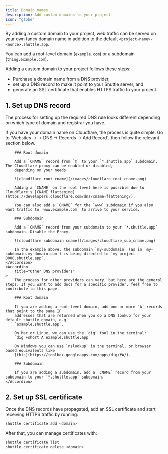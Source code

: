 ```yaml
---
title: Domain names
description: Add custom domains to your project
icon: "globe"
---
```


By adding a custom domain to your project, web traffic can be served on your own fancy domain name in addition to the default `<project-name>-<nonce>.shuttle.app`.

You can add a root-level domain (`example.com`) or a subdomain (`thing.example.com`).

Adding a custom domain to your project follows these steps:
- Purchase a domain name from a DNS provider,
- set up a DNS record to make it point to your Shuttle server, and
- generate an SSL certificate that enables HTTPS traffic to your project.

## 1. Set up DNS record

The process for setting up the required DNS rule looks different depending on which type of domain and registrar you have.

<AccordionGroup>
    <Accordion
        title="Cloudflare"
    >
        If you have your domain name on Cloudflare, the process is quite simple. Go to `Websites -> <your domain> -> DNS -> Records -> Add Record`, then follow the relevant section below.

        ### Root domain

        Add a `CNAME` record from `@` to your `*.shuttle.app` subdomain. The Cloudflare proxy can be enabled or disabled,
        depending on your needs.

        ![cloudflare root cname](/images/cloudflare_root_cname.png)

        Adding a `CNAME` on the root level here is possible due to Cloudflare's [CNAME flattening](https://developers.cloudflare.com/dns/cname-flattening/).

        You can also add a `CNAME` for the `www` subdomain if you also want traffic to `www.example.com` to arrive to your service.

        ### Subdomain

        Add a `CNAME` record from your subdomain to your `*.shuttle.app` subdomain. Disable the Proxy.

        ![cloudflare subdomain cname](/images/cloudflare_sub_cname.png)

        In the example above, the subdomain `my-subdomain` (as in `my-subdomain.my-domain.com`) is being directed to `my-project-0000.shuttle.app`.
    </Accordion>
    <Accordion
        title="Other DNS providers"
    >
        The process for other providers can vary, but here are the general steps. If you want to add docs for a specific provider, feel free to contribute to this page.

        ### Root domain

        If you are adding a root-level domain, add one or more `A` records that point to the same IP
        addresses that are returned when you do a DNS lookup for your default shuttle domain, e.g.
        `example.shuttle.app`.

        On Mac or Linux, we can use the `dig` tool in the terminal:
        `dig +short A example.shuttle.app`

        On Windows you can use `nslookup` in the terminal, or browser based equivalents like
        [this](https://toolbox.googleapps.com/apps/dig/#A/).

        ### Subdomain

        If you are adding a subdomain, add a `CNAME` record from your subdomain to your `*.shuttle.app` subdomain.
    </Accordion>
</AccordionGroup>

## 2. Set up SSL certificate

Once the DNS records have propagated, add an SSL certificate and start receiving HTTPS traffic by running:

```bash
shuttle certificate add <domain>
```

After that, you can manage certificates with:

```bash
shuttle certificate list
shuttle certificate delete <domain>
```

